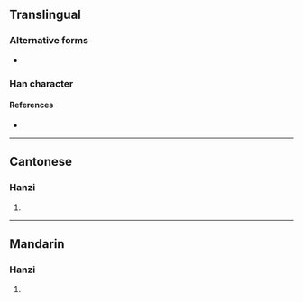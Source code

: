 {{character info/new}}
==Translingual==

===Alternative forms===
* {{l|mul|崖}}

===Han character===
{{Han char|rn=32|rad=土|as=08|sn=11|four=41114|canj=GMGG|ids=⿰土厓}}

====References====
* {{Han ref|kx=0232.181|hdz=10451.050|uh=5810|ud=22544|bh=D4C4|bd=54468}}

----

==Cantonese==

===Hanzi===
{{yue-hanzi|jyut=[[ngaai4]]|y=ngaai4}}

# {{defn|lang=yue|sort=土08}}

----

==Mandarin==

===Hanzi===
{{cmn-hanzi|pin=[[yá]] ([[ya2]])|wg=ya<sup>2</sup>}}

# {{defn|lang=cmn|sort=土08}}